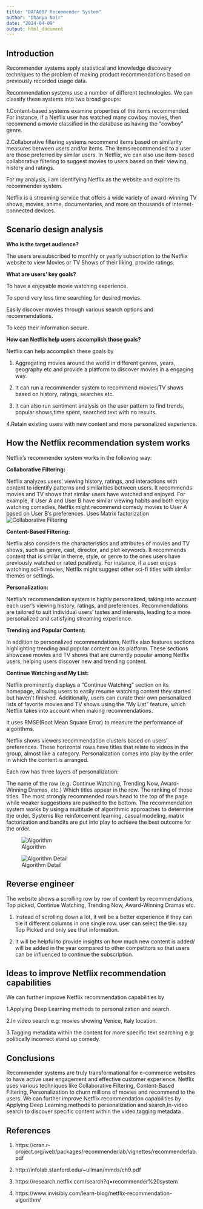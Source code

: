 ```yaml
---
title: "DATA607 Recommender System"
author: "Dhanya Nair"
date: "2024-04-09"
output: html_document
---
```


## Introduction

Recommender systems apply statistical and knowledge discovery techniques to the problem of
making product recommendations based on previously recorded usage data.

Recommendation systems use a number of different technologies. We can classify these systems into two broad groups:

1.Content-based systems examine properties of the items recommended. 
For instance, if a Netflix user has watched many cowboy movies, then recommend a movie classified in the database as having the “cowboy” genre.

2.Collaborative filtering systems recommend items based on similarity measures between users and/or items. The items recommended to a user are those preferred by similar users. In Netflix, we can also use item-based collaborative filtering to suggest movies to users based on their viewing history and ratings. 

For my analysis, i am identifying Netflix as the website and explore its recommender system.

Netflix is a streaming service that offers a wide variety of award-winning TV shows, movies, anime, documentaries, and more on thousands of internet-connected devices.


## Scenario design analysis


**Who is the target audience?**

The users are subscribed to monthly or yearly subscription to the Netflix website to view Movies or TV Shows of their liking, provide ratings.


**What are users’ key goals?**

To have a enjoyable  movie watching experience.

To spend very less time searching for desired movies.

Easily discover movies through various search options and recommendations.

To keep their information secure.


**How can Netflix help users accomplish those goals?**

Netflix can help accomplish these goals by 

1. Aggregating movies around the world in different genres, years, geography etc and provide a platform to discover movies in a engaging way.

2. It can run a recommender system to recommend movies/TV shows based on history, ratings, searches etc.

3. It can also run sentiment analysis on the user pattern to find trends, popular shows,time spent, searched text with no results.

4.Retain existing users with new content and more personalized experience.


## How the Netflix recommendation system works

Netflix's recommender system works in the following way:

**Collaborative Filtering:**

Netflix analyzes users' viewing history, ratings, and interactions with content to identify patterns and similarities between users. It recommends movies and TV shows that similar users have watched and enjoyed. For example, if User A and User B have similar viewing habits and both enjoy watching comedies, Netflix might recommend comedy movies to User A based on User B's preferences. Uses Matrix factorization
![Collaborative Filtering](https://github.com/datanerddhanya/DATA607/blob/main/Screenshot%20CF.jpg?raw=true)


**Content-Based Filtering:**

Netflix also considers the characteristics and attributes of movies and TV shows, such as genre, cast, director, and plot keywords. It recommends content that is similar in theme, style, or genre to the ones users have previously watched or rated positively. For instance, if a user enjoys watching sci-fi movies, Netflix might suggest other sci-fi titles with similar themes or settings.

**Personalization:**

Netflix's recommendation system is highly personalized, taking into account each user's viewing history, ratings, and preferences. Recommendations are tailored to suit individual users' tastes and interests, leading to a more personalized and satisfying streaming experience.

**Trending and Popular Content:**

In addition to personalized recommendations, Netflix also features sections highlighting trending and popular content on its platform. These sections showcase movies and TV shows that are currently popular among Netflix users, helping users discover new and trending content.

**Continue Watching and My List:**

Netflix prominently displays a "Continue Watching" section on its homepage, allowing users to easily resume watching content they started but haven't finished. Additionally, users can curate their own personalized lists of favorite movies and TV shows using the "My List" feature, which Netflix takes into account when making recommendations.

It uses RMSE(Root Mean Square Error) to measure the performance of algorithms.

Netflix shows viewers recommendation clusters based on users’ preferences. These horizontal rows have titles that relate to videos in the group, almost like a category. Personalization comes into play by the order in which the content is arranged.

Each row has three layers of personalization:

The name of the row (e.g. Continue Watching, Trending Now, Award-Winning Dramas, etc.)
Which titles appear in the row. 
The ranking of those titles.
The most strongly recommended rows head to the top of the page while weaker suggestions are pushed to the bottom. The recommendation system works by using a multitude of algorithmic approaches to determine the order. Systems like reinforcement learning, casual modeling, matrix factorization and bandits are put into play to achieve the best outcome for the order. 

![Algorithm](https://github.com/datanerddhanya/DATA607/blob/main/Screenshot%20Algorithm.jpg?raw=true)



![Algorithm Detail](https://github.com/datanerddhanya/DATA607/blob/main/Working_Process_Of_Netflix_Recommender_System.jpg?raw=true)

## Reverse engineer

The website shows a scrolling row by row of content by recommendations, Top picked, Continue Watching, Trending Now, Award-Winning Dramas etc.

1. Instead of scrolling  down a lot, it will be a better experience if they can tile it different columns in one single row. user can select the tile..say Top Picked and only see that information.

2. It will be helpful to provide insights on how much new content is added/ will be added in the year compared to other competitors so that users can be influenced to continue the subscription.

## Ideas to improve Netflix recommendation capabilities

We can further improve Netflix recommendation capabilities by 

1.Applying Deep Learning methods to personalization and search.

2.In video search e.g: movies showing Venice, Italy location.

3.Tagging metadata within the content for more specific text searching e.g: politically incorrect stand up comedy.


## Conclusions

Recommender systems are truly transformational for e-commerce websites to have active user engagement and effective customer experience. 
Netflix uses various techniques like Collaborative Filtering, Content-Based Filtering, Personalization to churn millions of movies and recommend to the users.
We can further improve Netflix recommendation capabilities by Applying Deep Learning methods to personalization and search,In-video search to discover specific content within the video,tagging metadata .

## References

1. https://cran.r-project.org/web/packages/recommenderlab/vignettes/recommenderlab.pdf

2. http://infolab.stanford.edu/~ullman/mmds/ch9.pdf

3. https://research.netflix.com/search?q=recommender%20system

4. https://www.invisibly.com/learn-blog/netflix-recommendation-algorithm/
